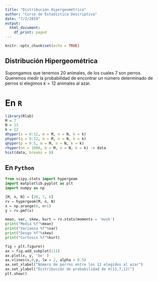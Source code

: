 ```yaml
---
title: "Distribución Hipergeométrica"
author: "Curso de Estadística Descriptiva"
date: "7/2/2019"
output:
  html_document:
    df_print: paged
---
```


```r
knitr::opts_chunk$set(echo = TRUE)
```

## Distribución Hipergeométrica

Supongamos que tenemos 20 animales, de los cuales 7 son perros. Queremos medir la probabilidad de encontrar un número determinado de perros si elegimos $k=12$ animales al azar. 

# En `R`

```r
library(Rlab)
M = 7
N = 13
k = 12
dhyper(x = 0:12, m = M, n = N, k = k)
phyper(q = 0:12, m = M, n = N, k = k)
qhyper(p = 0.5, m = M, n = N, k = k)
rhyper(nn = 1000, m = M, n = N, k = k) -> data
hist(data, breaks = 8)
```


## En `Python`
```python
from scipy.stats import hypergeom
import matplotlib.pyplot as plt
import numpy as np

[M, n, N] = [20, 7, 6]
rv = hypergeom(M, n, N)
x = np.arange(0, n+1)
y = rv.pmf(x)

mean, var, skew, kurt = rv.stats(moments = 'mvsk')
print("Media %f"%mean)
print("Varianza %f"%var)
print("Sesgo %f"%skew)
print("Curtosis %f"%kurt)

fig = plt.figure()
ax = fig.add_subplot(111)
ax.plot(x, y, 'bo' )
ax.vlines(x,0,y, lw = 2, alpha = 0.5)
ax.set_xlabel("Número de perros entre los 12 elegidos al azar")
ax.set_ylabel("Distribución de probabilidad de H(13,7,12)")
plt.show()
```

